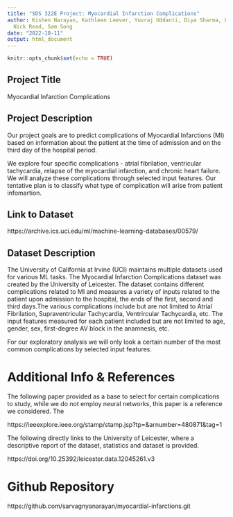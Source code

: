 ```yaml
---
title: "SDS 322E Project: Myocardial Infarction Complications"
author: Kishen Narayan, Kathleen Leever, Yuvraj Uddanti, Diya Sharma, Laura Nylykke,
  Nick Read, Sam Song
date: "2022-10-11"
output: html_document
---
```


```r
knitr::opts_chunk$set(echo = TRUE)
```

## Project Title
Myocardial Infarction Complications  

## Project Description
Our project goals are to predict complications of Myocardial Infarctions (MI) based on information about the patient at the time of admission and on the third day of the hospital period. 

We explore four specific complications - atrial fibrilation, ventricular tachycardia, relapse of the myocardial infarction, and chronic heart failure. We will analyze these complications through selected input features. Our tentative plan is to classify what type of complication will arise from patient infomartion. 

## Link to Dataset
https://archive.ics.uci.edu/ml/machine-learning-databases/00579/

## Dataset Description
The University of California at Irvine (UCI) maintains multiple datasets used for various ML tasks. The Myocardial Infarction Complications dataset was created by the University of Leicester. The dataset contains different complications related to MI and measures a variety of inputs related to the patient upon admission to the hospital, the ends of the first, second and third days.The various complications include but are not limited to Atrial Fibrilation, Supraventricular Tachycardia, Ventrircular Tachycardia, etc. The input features measured for each patient included but are not limited to age, gender, sex, first-degree AV block in the anamnesis, etc.

For our exploratory analysis we will only look a certain number of the most common complications by selected input features.

# Additional Info & References 
The following paper provided as a base to select for certain complications to study, while we do not employ neural networks, this paper is a reference we considered. The 

https://ieeexplore.ieee.org/stamp/stamp.jsp?tp=&arnumber=480871&tag=1

The following directly links to the University of Leicester, where a descriptive report of the dataset, statistics and dataset is provided.

https://doi.org/10.25392/leicester.data.12045261.v3

# Github Repository
https://github.com/sarvagnyanarayan/myocardial-infarctions.git